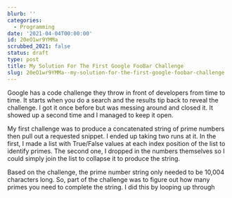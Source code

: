 ```yaml
---
blurb: ''
categories:
  - Programming
date: '2021-04-04T00:00:00'
id: 20eO1wr9YMMa
scrubbed_2021: false
status: draft
type: post
title: My Solution For The First Google FooBar Challenge
slug: 20eO1wr9YMMa--my-solution-for-the-first-google-foobar-challenge
---
```


Google has a code challenge they throw in front of developers from time to time. It starts when you do a search and the results tip back to reveal the challenge. I got it once before but was messing around and closed it. It showed up a second time and I managed to keep it open. 

My first challenge was to produce a concatenated string of prime numbers then pull out a requested snippet. I ended up taking two runs at it. In the first, I made a list with True/False values at each index position of the list to identify primes. The second one, I dropped in the numbers themselves so I could simply join the list to collapse it to produce the string.  

Based on the challenge, the prime number string only needed to be 10,004 characters long. So, part of the challenge was to figure out how many primes you need to complete the string. I did this by looping up through
